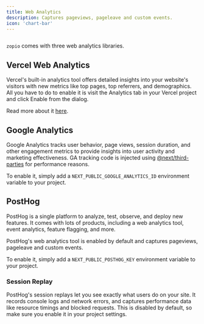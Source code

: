 ```yaml
---
title: Web Analytics
description: Captures pageviews, pageleave and custom events.
icon: 'chart-bar'
---
```


<Frame>
  <img src="/images/web-analytics.png" alt="" />
</Frame>

`zopio` comes with three web analytics libraries.

## Vercel Web Analytics

Vercel's built-in analytics tool offers detailed insights into your website's visitors with new metrics like top pages, top referrers, and demographics. All you have to do to enable it is visit the Analytics tab in your Vercel project and click Enable from the dialog.

Read more about it [here](https://vercel.com/docs/analytics/quickstart).

## Google Analytics

Google Analytics tracks user behavior, page views, session duration, and other engagement metrics to provide insights into user activity and marketing effectiveness. GA tracking code is injected using [@next/third-parties](https://nextjs.org/docs/app/building-your-application/optimizing/third-party-libraries#google-analytics) for performance reasons.

<Info>To enable it, simply add a `NEXT_PUBLIC_GOOGLE_ANALYTICS_ID` environment variable to your project.</Info>

## PostHog

PostHog is a single platform to analyze, test, observe, and deploy new features. It comes with lots of products, including a web analytics tool, event analytics, feature flagging, and more.

PostHog's web analytics tool is enabled by default and captures pageviews, pageleave and custom events.

<Info>To enable it, simply add a `NEXT_PUBLIC_POSTHOG_KEY` environment variable to your project.</Info>


### Session Replay

PostHog's session replays let you see exactly what users do on your site. It records console logs and network errors, and captures performance data like resource timings and blocked requests. This is disabled by default, so make sure you enable it in your project settings.